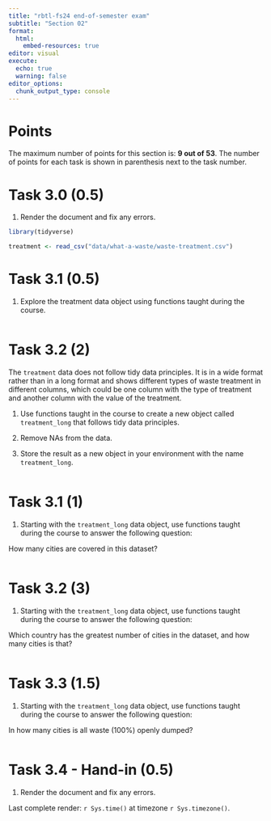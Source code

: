 ```yaml
---
title: "rbtl-fs24 end-of-semester exam"
subtitle: "Section 02"
format:
  html:
    embed-resources: true
editor: visual
execute: 
  echo: true
  warning: false
editor_options: 
  chunk_output_type: console
---
```


# Points

The maximum number of points for this section is: **9 out of 53**. The number of points for each task is shown in parenthesis next to the task number.

# Task 3.0 (0.5)

1.  Render the document and fix any errors.

```r
library(tidyverse)
```

```r
treatment <- read_csv("data/what-a-waste/waste-treatment.csv")
```

# Task 3.1 (0.5)

1.  Explore the treatment data object using functions taught during the course.

```r

```

# Task 3.2 (2)

The `treatment` data does not follow tidy data principles. It is in a wide format rather than in a long format and shows different types of waste treatment in different columns, which could be one column with the type of treatment and another column with the value of the treatment.

1.  Use functions taught in the course to create a new object called `treatment_long` that follows tidy data principles.

2.  Remove NAs from the data.

3.  Store the result as a new object in your environment with the name `treatment_long`.

```r

```

# Task 3.1 (1)

1.  Starting with the `treatment_long` data object, use functions taught during the course to answer the following question:

How many cities are covered in this dataset?

```r

```

# Task 3.2 (3)

1.  Starting with the `treatment_long` data object, use functions taught during the course to answer the following question:

Which country has the greatest number of cities in the dataset, and how many cities is that?

```r


```

# Task 3.3 (1.5)

1.  Starting with the `treatment_long` data object, use functions taught during the course to answer the following question:

In how many cities is all waste (100%) openly dumped?

```r

```

# Task 3.4 - Hand-in (0.5)

1.  Render the document and fix any errors.

Last complete render: `r Sys.time()` at timezone `r Sys.timezone()`.
